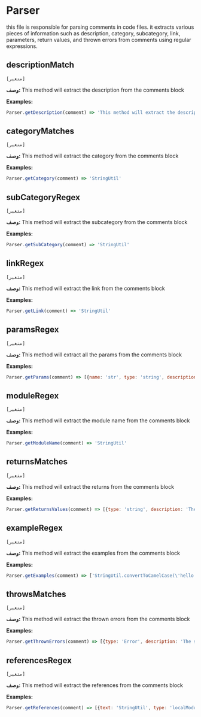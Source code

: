 # Parser

this file is responsible for parsing comments in code files.
  it extracts various pieces of information such as
  description, category, subcategory, link, parameters, return values,
  and thrown errors from comments using regular expressions.



## descriptionMatch 
`[متغير]`
 
**وصف:**
This method will extract the description from the comments block
      

**Examples:**

```javascript
Parser.getDescription(comment) => 'This method will extract the description from the comments block'
```



## categoryMatches 
`[متغير]`
 
**وصف:**
This method will extract the category from the comments block
      

**Examples:**

```javascript
Parser.getCategory(comment) => 'StringUtil'
```



## subCategoryRegex 
`[متغير]`
 
**وصف:**
This method will extract the subcategory from the comments block
      

**Examples:**

```javascript
Parser.getSubCategory(comment) => 'StringUtil'
```



## linkRegex 
`[متغير]`
 
**وصف:**
This method will extract the link from the comments block
      

**Examples:**

```javascript
Parser.getLink(comment) => 'StringUtil'
```



## paramsRegex 
`[متغير]`
 
**وصف:**
This method will extract all the params from the comments block
      

**Examples:**

```javascript
Parser.getParams(comment) => [{name: 'str', type: 'string', description: 'The string to convert to camel case'}]
```



## moduleRegex 
`[متغير]`
 
**وصف:**
This method will extract the module name from the comments block
      

**Examples:**

```javascript
Parser.getModuleName(comment) => 'StringUtil'
```



## returnsMatches 
`[متغير]`
 
**وصف:**
This method will extract the returns from the comments block
      

**Examples:**

```javascript
Parser.getReturnsValues(comment) => [{type: 'string', description: 'The string to convert to camel case'}]
```



## exampleRegex 
`[متغير]`
 
**وصف:**
This method will extract the examples from the comments block
      

**Examples:**

```javascript
Parser.getExamples(comment) => ['StringUtil.convertToCamelCase(\'hello world\') => \'helloWorld\'']
```



## throwsMatches 
`[متغير]`
 
**وصف:**
This method will extract the thrown errors from the comments block
      

**Examples:**

```javascript
Parser.getThrownErrors(comment) => [{type: 'Error', description: 'The string to convert to camel case'}]
```



## referencesRegex 
`[متغير]`
 
**وصف:**
This method will extract the references from the comments block
      

**Examples:**

```javascript
Parser.getReferences(comment) => [{text: 'StringUtil', type: 'localModule'}]
```

